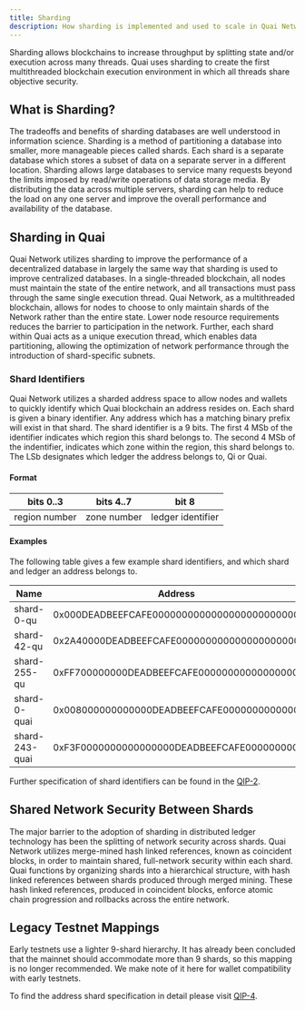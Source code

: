 ```yaml
---
title: Sharding
description: How sharding is implemented and used to scale in Quai Network.
---
```


Sharding allows blockchains to increase throughput by splitting state and/or execution across many threads. Quai uses sharding to create the first multithreaded blockchain execution environment in which all threads share objective security.

## What is Sharding?

The tradeoffs and benefits of sharding databases are well understood in information science. Sharding is a method of partitioning a database into smaller, more manageable pieces called shards. Each shard is a separate database which stores a subset of data on a separate server in a different location. Sharding allows large databases to service many requests beyond the limits imposed by read/write operations of data storage media. By distributing the data across multiple servers, sharding can help to reduce the load on any one server and improve the overall performance and availability of the database.

## Sharding in Quai

Quai Network utilizes sharding to improve the performance of a decentralized database in largely the same way that sharding is used to improve centralized databases. In a single-threaded blockchain, all nodes must maintain the state of the entire network, and all transactions must pass through the same single execution thread. Quai Network, as a multithreaded blockchain, allows for nodes to choose to only maintain shards of the Network rather than the entire state. Lower node resource requirements reduces the barrier to participation in the network. Further, each shard within Quai acts as a unique execution thread, which enables data partitioning, allowing the optimization of network performance through the introduction of shard-specific subnets.

### Shard Identifiers
Quai Network utilizes a sharded address space to allow nodes and wallets to quickly identify which Quai blockchain an address resides on. Each shard is given a binary identifier. Any address which has a matching binary prefix will exist in that shard. The shard identifier is a 9 bits. The first 4 MSb of the identifier indicates which region this shard belongs to. The second 4 MSb of the indentifier, indicates which zone within the region, this shard belongs to. The LSb designates which ledger the address belongs to, Qi or Quai.

#### Format
| bits 0..3     | bits 4..7   | bit 8             |
|---------------|-------------|-------------------|
| region number | zone number | ledger identifier |

#### Examples
The following table gives a few example shard identifiers, and which shard and ledger an address belongs to.

| Name           | Address                                    | Region    | Zone    | Ledger            |
|----------------|--------------------------------------------|-----------|---------|-------------------|
| shard-0-qu     | 0x000DEADBEEFCAFE0000000000000000000000000 | region-0  | zone-0  | Quai account      |
| shard-42-qu    | 0x2A40000DEADBEEFCAFE000000000000000000000 | region-2  | zone-10 | Quai account      |
| shard-255-qu   | 0xFF700000000DEADBEEFCAFE00000000000000000 | region-15 | zone-15 | Quai account      |
| shard-0-quai   | 0x008000000000000DEADBEEFCAFE0000000000000 | region-0  | zone-0  | Qi UTXO address   |
| shard-243-quai | 0xF3F0000000000000000DEADBEEFCAFE000000000 | region-15 | zone-3  | Qi UTXO address   |

Further specification of shard identifiers can be found in the [QIP-2](https://github.com/quai-network/qips/blob/master/qip-0002.md).

## Shared Network Security Between Shards

The major barrier to the adoption of sharding in distributed ledger technology has been the splitting of network security across shards. Quai Network utilizes merge-mined hash linked references, known as coincident blocks, in order to maintain shared, full-network security within each shard. Quai functions by organizing shards into a hierarchical structure, with hash linked references between shards produced through merged mining. These hash linked references, produced in coincident blocks, enforce atomic chain progression and rollbacks across the entire network.

## Legacy Testnet Mappings
Early testnets use a lighter 9-shard hierarchy. It has already been concluded that the mainnet should accommodate more than 9 shards, so this mapping is no longer recommended. We make note of it here for wallet compatibility with early testnets.

To find the address shard specification in detail please visit [QIP-4](https://github.com/quai-network/qips/blob/master/qip-0004.md).